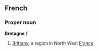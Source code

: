 ==French==
===Proper noun===
'''Bretagne''' ''f''

# [[Brittany]], a region in North West [[France]]